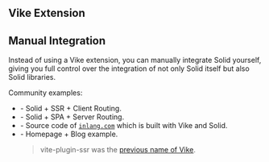 
## Vike Extension

<UseVikeExtensionsUiFrameworksHint uiFrameworkName="Solid" noQuote={true} />

## Manual Integration

Instead of using a Vike extension, you can manually integrate Solid yourself, giving you full control over the integration of not only Solid itself but also Solid libraries.

Community examples:
 - <Example timestamp="2023.10" repo="brillout/vike-with-solid-ssr" /> - Solid + SSR + Client Routing.
 - <Example timestamp="2023.10" repo="brillout/vike-with-solid-spa" /> - Solid + SPA + Server Routing.
 - <Example timestamp="2023.06" repo="inlang/monorepo" /> - Source code of [`inlang.com`](https://inlang.com/) which is built with Vike and Solid.
 - <Example timestamp="2023.02" repo="vchirikov/vite-plugin-ssr-solidjs-blog-example" /> - Homepage + Blog example.
   > vite-plugin-ssr was the [previous name of Vike](https://vite-plugin-ssr.com/vike).
